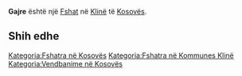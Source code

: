 {{Fshat në Kosovës
 | Emri                = Gajre
| sqi_D_name = Gajrë
| sqi_D_FULL_NAME_RO = Gajrë
| sqi_D_FULL_NAME_ND_RO = Gajre
| sqi_D_SORT_NAME_RG = GAJRE
| sqi_D_FULL_NAME_RG = Gajrë
| sqi_D_FULL_NAME_ND_RG = Gajre
| sqi_N_name = Gajre
| sqi_N_FULL_NAME_RO = Gajre
| sqi_N_FULL_NAME_ND_RO = Gajre
| sqi_N_SORT_NAME_RG = GAJRE
| sqi_N_FULL_NAME_RG = Gajre
| sqi_N_FULL_NAME_ND_RG = Gajre
| srp_N_name = Gajre
| srp_N_FULL_NAME_RO = Gajre
| srp_N_FULL_NAME_ND_RO = Gajre
| srp_N_SORT_NAME_RG = GAJRE
| srp_N_FULL_NAME_RG = Gajre
| srp_N_FULL_NAME_ND_RG = Gajre
| srp_NS_name = Гајре
| srp_NS_FULL_NAME_RO = Гајре
| srp_NS_FULL_NAME_ND_RO = Гајре
| srp_NS_SORT_NAME_RG = ГАЈРЕ
| srp_NS_FULL_NAME_RG = Гајре
| srp_NS_FULL_NAME_ND_RG = Гајре

 | Emri (Rasa dhanore) = 
 | Figura              = 
 | Shteti              = Kosovo
 | Komuna              = Klinë
 | Kodi postar         = 
 | Sipërfaqja          = 

 | Popullsia           = 

 | Regj. i popullsisë  = 
 | Dend. e popullsisë  = 
 | Faqja zyrtare       = 
 <!--- Koordinatat ----> 
 | Gjerësia            = 42.200556
 | Gjatësia            = 21.251389
 | Lartësia            = 
}}
'''Gajre''' është një [[Fshat]] në [[Klinë]] të [[Kosovës]].

<!-- == Gjeografia == -->
<!-- == Historia == -->
<!-- == Demografia == -->
== Shih edhe ==
{{Komuna Klinë}}
{{Kosovo-Administrata-Cung}}

[[Kategoria:Fshatra në Kosovës]]
[[Kategoria:Fshatra në Kommunes Klinë]]
[[Kategoria:Vendbanime në Kosovës]]